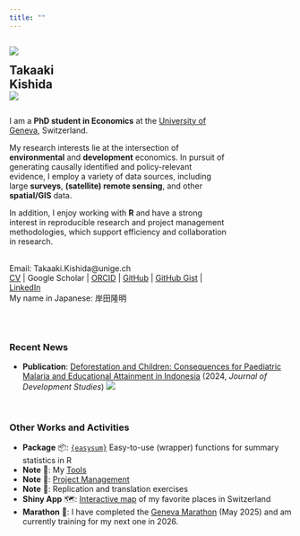 ```yaml
---
title: ""
---
```



:::{.grid}

::: {.column width="23%"}
![](/image/photo.jpg){.profile-pic}

<!-- ### Takaaki Kishida -->
<span style="font-size: 21px;">**Takaaki Kishida**</span>  
![](/image/gsem.png){.profile-pic}
<!-- <span style="font-size: 14px;">PhD Student</span>   -->
<!-- <span style="font-size: 14px;">University of Geneva</span> -->
:::

::: {.column width="77%"}
I am a **PhD student in Economics** at the [University of Geneva](https://www.unige.ch/gsem/en/research/institutes/iee/){target="_blank"}, Switzerland.

My research interests lie at the intersection of **environmental** and **development** economics. In pursuit of generating causally identified and policy-relevant evidence, I employ a variety of data sources, including large **surveys**, **(satellite) remote sensing**, and other **spatial/GIS** data. 

In addition, I enjoy working with **R** and have a strong interest in reproducible research and project management methodologies, which support efficiency and collaboration in research.

\
<!-- **Contact and Links**:   -->
Email: Takaaki.Kishida@unige.ch  
[CV](cv/index.qmd) | Google Scholar | [ORCID](https://orcid.org/0009-0002-1698-6399){target="_blank"} | [GitHub](https://github.com/takaakikishida){target="_blank"} | [GitHub Gist](https://gist.github.com/takaakikishida){target="_blank"} | [LinkedIn](https://www.linkedin.com/in/takaakikishida/){target="_blank"}  
My name in Japanese: 岸田隆明
:::

:::


<!-- Hoge hoge hoge -->

\

### Recent News
- **Publication**: [Deforestation and Children: Consequences for Paediatric Malaria and Educational Attainment in Indonesia](https://www.tandfonline.com/doi/full/10.1080/00220388.2024.2404561){target="_blank"} (2024, *Journal of Development Studies*)
![](/image/forest_loss_2012.jpeg)
<!-- <img src="image/forest_loss_2012.jpeg" width="750"> -->


\

### Other Works and Activities
- **Package** 📦: [`{easysum}`](https://github.com/takaakikishida/easysum){target="_blank"} Easy-to-use (wrapper) functions for summary statistics in R
- **Note** 📖: My [Tools](note/tool/)
- **Note** 📖: [Project Management](note/project_management/)
- **Note** 📖: Replication and translation exercises
- **Shiny App** 🗺️: [Interactive map](https://takaakikishida.shinyapps.io/swiss_maps/){target="_blank"} of my favorite places in Switzerland
- **Marathon** 🏃: I have completed the [Geneva Marathon](https://www.generaligenevemarathon.com/en) (May 2025) and am currently training for my next one in 2026.
